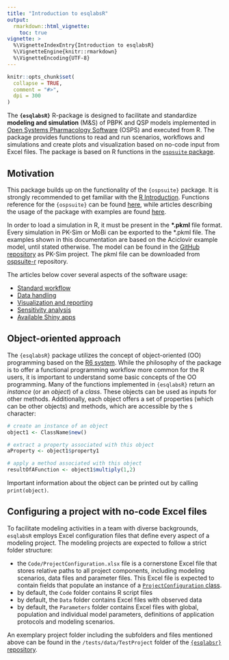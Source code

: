 ```yaml
---
title: "Introduction to esqlabsR"
output: 
  rmarkdown::html_vignette:
    toc: true
vignette: >
  %\VignetteIndexEntry{Introduction to esqlabsR}
  %\VignetteEngine{knitr::rmarkdown}
  %\VignetteEncoding{UTF-8}
---
```


```r
knitr::opts_chunk$set(
  collapse = TRUE,
  comment = "#>",
  dpi = 300
)
```

The **`{esqlabsR}`** R-package is designed to facilitate and standardize **modeling and simulation** (M&S) of PBPK and QSP models implemented in [Open Systems Pharmacology Software](https://www.open-systems-pharmacology.org/) (OSPS) and executed from R. The package provides functions to read and run scenarios, workflows and simulations and create plots and visualization based on no-code input from Excel files. The package is based on R functions in the [`ospsuite` package](https://github.com/Open-Systems-Pharmacology/dev/OSPSuite-R).


## Motivation

This package builds up on the functionality of the `{ospsuite}` package. It is strongly recommended to get familiar with the [R Introduction](https://www.open-systems-pharmacology.org/OSPSuite-R/dev/). 
Functions reference for the `{ospsuite}` can be found [here](https://www.open-systems-pharmacology.org/OSPSuite-R/dev/reference/index.html), 
while articles describing the usage of the package with examples are found [here](https://www.open-systems-pharmacology.org/OSPSuite-R/dev/articles/).

In order to load a simulation in R, it must be present in the **\*.pkml** file format. Every simulation in PK-Sim or MoBi can be exported to the *.pkml file. The examples shown in this documentation are based on the Aciclovir example model, until stated otherwise. The model can be found in the [GitHub repository](https://github.com/Open-Systems-Pharmacology/Example_Aciclovir) as PK-Sim project. The pkml file can be downloaded from [ospsuite-r](https://github.com/Open-Systems-Pharmacology/OSPSuite-R/blob/develop/inst/extdata/Aciclovir.pkml) repository.

The articles below cover several aspects of the software usage:

* [Standard workflow](standard-workflow.html)
* [Data handling](data-handling.html)
* [Visualization and reporting](example-visualization.html)
* [Sensitivity analysis](sensitivity-analysis.html)
* [Available Shiny apps](shiny-apps.html)

## Object-oriented approach

The `{esqlabsR}` package utilizes the concept of object-oriented (OO) programming based on the [R6 system](https://adv-r.hadley.nz/r6.html). While the philosophy of the package is to offer a functional programming workflow more common for the R users, it is important to understand some basic concepts of the OO programming. Many of the functions implemented in `{esqlabsR}` return an *instance* (or an *object*) of a *class*. These objects can be used as inputs for other methods. Additionally, each object offers a set of properties (which can be other objects) and methods, which are accessible by the `$` character:

```r
# create an instance of an object
object1 <- ClassName$new()

# extract a property associated with this object
aProperty <- object1$property1

# apply a method associated with this object
resultOfAFunction <- object1$multiply(1,2)
```

Important information about the object can be printed out by calling `print(object)`.

## Configuring a project with no-code Excel files

To facilitate modeling activities in a team with diverse backgrounds, `esqlabsR` employs Excel configuration files that define every aspect of a modeling project. The modeling projects are expected to follow a strict folder structure: 

* the `Code/ProjectConfiguration.xlsx` file is a cornerstone Excel file that stores relative paths to all project components, including modeling scenarios, data files and parameter files. This Excel file is expected to contain fields that populate an instance of a [`ProjectConfiguration` class](../reference/ProjectConfiguration.html).
* by default, the `Code` folder contains R script files
* by default, the `Data` folder contains Excel files with observed data
* by default, the `Parameters` folder contains Excel files with global, population and individual model parameters, definitions of application protocols and modeling scenarios.

An exemplary project folder including the subfolders and files mentioned above can be found in the `/tests/data/TestProject` folder of the [`{esqlabsr}` repository](https://github.com/esqLABS/esqlabsR/tree/develop/tests/data/TestProject).
